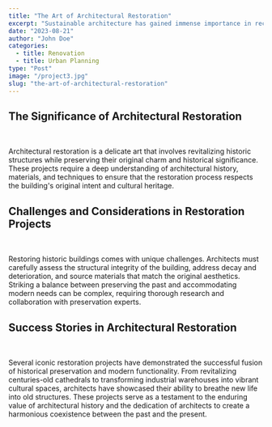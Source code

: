 ```yaml
---
title: "The Art of Architectural Restoration"
excerpt: "Sustainable architecture has gained immense importance in recent years due to environmental concerns."
date: "2023-08-21"
author: "John Doe"
categories:
  - title: Renovation
  - title: Urban Planning
type: "Post"
image: "/project3.jpg"
slug: "the-art-of-architectural-restoration"
---
```


## **The Significance of Architectural Restoration**
<br/>

Architectural restoration is a delicate art that involves revitalizing historic structures while preserving their original charm and historical significance. These projects require a deep understanding of architectural history, materials, and techniques to ensure that the restoration process respects the building's original intent and cultural heritage.
<br/>

## **Challenges and Considerations in Restoration Projects**
<br/>

Restoring historic buildings comes with unique challenges. Architects must carefully assess the structural integrity of the building, address decay and deterioration, and source materials that match the original aesthetics. Striking a balance between preserving the past and accommodating modern needs can be complex, requiring thorough research and collaboration with preservation experts.
<br/>

## **Success Stories in Architectural Restoration**
<br/>

Several iconic restoration projects have demonstrated the successful fusion of historical preservation and modern functionality. From revitalizing centuries-old cathedrals to transforming industrial warehouses into vibrant cultural spaces, architects have showcased their ability to breathe new life into old structures. These projects serve as a testament to the enduring value of architectural history and the dedication of architects to create a harmonious coexistence between the past and the present.
